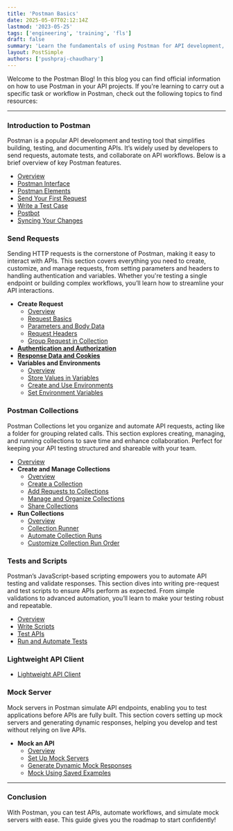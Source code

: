 ```yaml
---
title: 'Postman Basics'
date: 2025-05-07T02:12:14Z
lastmod: '2023-05-25'
tags: ['engineering', 'training', 'fls']
draft: false
summary: 'Learn the fundamentals of using Postman for API development, testing, and automation.'
layout: PostSimple
authors: ['pushpraj-chaudhary']
---
```


Welcome to the Postman Blog! In this blog you can find official information on how to use Postman in your API projects.
If you're learning to carry out a specific task or workflow in Postman, check out the following topics to find resources:

---

### Introduction to Postman

Postman is a popular API development and testing tool that simplifies building, testing, and documenting APIs. It’s widely used by developers to send requests, automate tests, and collaborate on API workflows. Below is a brief overview of key Postman features.

- [Overview](#)
- [Postman Interface](#)
- [Postman Elements](#)
- [Send Your First Request](#)
- [Write a Test Case](#)
- [Postbot](#)
- [Syncing Your Changes](#)

### Send Requests

Sending HTTP requests is the cornerstone of Postman, making it easy to interact with APIs. This section covers everything you need to create, customize, and manage requests, from setting parameters and headers to handling authentication and variables. Whether you're testing a single endpoint or building complex workflows, you’ll learn how to streamline your API interactions.

- **Create Request**
  - [Overview](#)
  - [Request Basics](#)
  - [Parameters and Body Data](#)
  - [Request Headers](#)
  - [Group Request in Collection](#)
- **[Authentication and Authorization](#)**
- **[Response Data and Cookies](#)**
- **Variables and Environments**
  - [Overview](#)
  - [Store Values in Variables](#)
  - [Create and Use Environments](#)
  - [Set Environment Variables](#)

### Postman Collections

Postman Collections let you organize and automate API requests, acting like a folder for grouping related calls. This section explores creating, managing, and running collections to save time and enhance collaboration. Perfect for keeping your API testing structured and shareable with your team.

- [Overview](#)
- **Create and Manage Collections**
  - [Overview](#)
  - [Create a Collection](#)
  - [Add Requests to Collections](#)
  - [Manage and Organize Collections](#)
  - [Share Collections](#)
- **Run Collections**
  - [Overview](#)
  - [Collection Runner](#)
  - [Automate Collection Runs](#)
  - [Customize Collection Run Order](#)

### Tests and Scripts

Postman’s JavaScript-based scripting empowers you to automate API testing and validate responses. This section dives into writing pre-request and test scripts to ensure APIs perform as expected. From simple validations to advanced automation, you’ll learn to make your testing robust and repeatable.

- [Overview](#)
- [Write Scripts](#)
- [Test APIs](#)
- [Run and Automate Tests](#)

### Lightweight API Client

- [Lightweight API Client](#)

### Mock Server

Mock servers in Postman simulate API endpoints, enabling you to test applications before APIs are fully built. This section covers setting up mock servers and generating dynamic responses, helping you develop and test without relying on live APIs.

- **Mock an API**
  - [Overview](#)
  - [Set Up Mock Servers](#)
  - [Generate Dynamic Mock Responses](#)
  - [Mock Using Saved Examples](#)

---

### Conclusion

With Postman, you can test APIs, automate workflows, and simulate mock servers with ease. This guide gives you the roadmap to start confidently!
